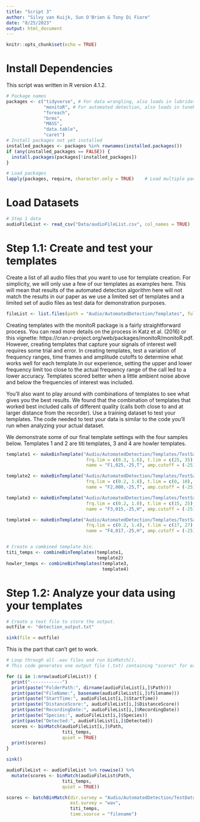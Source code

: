 ```yaml
---
title: "Script 3"
author: "Silvy van Kuijk, Sun O'Brien & Tony Di Fiore"
date: "8/25/2023"
output: html_document
---
```


```r
knitr::opts_chunk$set(echo = TRUE)
```

# Install Dependencies
This script was written in R version 4.1.2.
```r
# Package names
packages <- c("tidyverse", # For data wrangling, also loads in lubridate, dplyr, ggplot2.
              "monitoR", # For automated detection, also loads in tuneR.
              "foreach",
              "brms",
              "MASS",
              "data.table",
              "caret") 
# Install packages not yet installed
installed_packages <- packages %in% rownames(installed.packages())
if (any(installed_packages == FALSE)) {
  install.packages(packages[!installed_packages])
}

# Load packages
lapply(packages, require, character.only = TRUE)    # Load multiple packages
```

# Load Datasets

```r
# Step 1 data
audioFileList <- read_csv("Data/audioFileList.csv", col_names = TRUE)
```


# Step 1.1: Create and test your templates
Create a list of all audio files that you want to use for template creation. For simplicity, we will only use a few of our templates as examples here. This will mean that results of the automated detection algorithm here will not match the results in our paper as we use a limited set of templates and a limited set of audio files as test data for demonstration purposes.
```r
fileList <- list.files(path = "Audio/AutomatedDetection/Templates", full.names = TRUE) # Get a list of all files in directory.
```


Creating templates with the monitoR package is a fairly straightforward process. You can read more details on the process in Katz et al. (2016) or this vignette: https://cran.r-project.org/web/packages/monitoR/monitoR.pdf. However, creating templates that capture your signals of interest well requires some trial and error. In creating templates, test a variation of frequency ranges, time frames and amplitude cutoffs to determine what works well for each template.In our experience, setting the upper and lower frequency limit too close to the actual frequency range of the call led to a lower accuracy. Templates scored better when a little ambient noise above and below the frequencies of interest was included. 

You'll also want to play around with combinations of templates to see what gives you the best results. We found that the combination of templates that worked best included calls of different quality (calls both close to and at larger distance from the recorder).
Use a training dataset to test your templates. The code needed to test your data is similar to the code you'll run when analyzing your actual dataset.

We demonstrate some of our final template settings with the four samples below. Templates 1 and 2 are titi templates, 3 and 4 are howler templates.
```r
template1 <- makeBinTemplate("Audio/AutomatedDetection/Templates/TestSample_001.wav",
                              frq.lim = c(0.3, 1.6), t.lim = c(25, 35), 
                              name = "F1,025,-25,T", amp.cutoff = (-25))

template2 <- makeBinTemplate("Audio/AutomatedDetection/Templates/TestSample_002.wav",
                              frq.lim = c(0.2, 1.8), t.lim = c(0, 10), 
                              name = "F2,000,-25,T", amp.cutoff = (-25))

template3 <- makeBinTemplate("Audio/AutomatedDetection/Templates/TestSample_006.wav",
                              frq.lim = c(0.2, 1.0), t.lim = c(15, 25), 
                              name = "F3,015,-25,H", amp.cutoff = (-25))

template4 <- makeBinTemplate("Audio/AutomatedDetection/Templates/TestSample_007.wav",
                              frq.lim = c(0.2, 1.4), t.lim = c(17, 27), 
                              name = "F4,017,-25,H", amp.cutoff = (-25))


# Create a combined template bin.
titi_temps <- combineBinTemplates(template1,
                                  template2)
howler_temps <- combineBinTemplates(template3,
                                    template4)
```


# Step 1.2: Analyze your data using your templates

```r
# Create a text file to store the output.
outfile <- "detection_output.txt"

sink(file = outfile)
```

This is the part that  can't get to work. 
```r
# Loop through all .wav files and run binMatch().
# This code generates one output file (.txt) containing "scores" for each .wav file.

for (i in 1:nrow(audioFileList)) { 
  print("------------")
  print(paste("FolderPath:", dirname(audioFileList[i,]$Path)))
  print(paste("FileName:", basename(audioFileList[i,]$filename)))
  print(paste("StartTime:", audioFileList[i,]$StartTime))
  print(paste("DistanceScore:", audioFileList[i,]$DistanceScore))
  print(paste("RecordingDate:", audioFileList[i,]$RecordingDate))
  print(paste("Species:", audioFileList[i,]$Species))
  print(paste("Detected:", audioFileList[i,]$Detected))
  scores <- binMatch(audioFileList[i,]$Path, 
                     titi_temps, 
                     quiet = TRUE) 
  print(scores)
}

sink()
```

```r
audioFileList <- audioFileList %>% rowwise() %>% 
  mutate(scores <- binMatch(audioFileList$Path, 
                     titi_temps, 
                     quiet = TRUE))
```

```r
scores <- batchBinMatch(dir.survey = "Audio/AutomatedDetection/TestData/", 
                        ext.survey = "wav", 
                        titi_temps, 
                        time.source = "filename")
```

